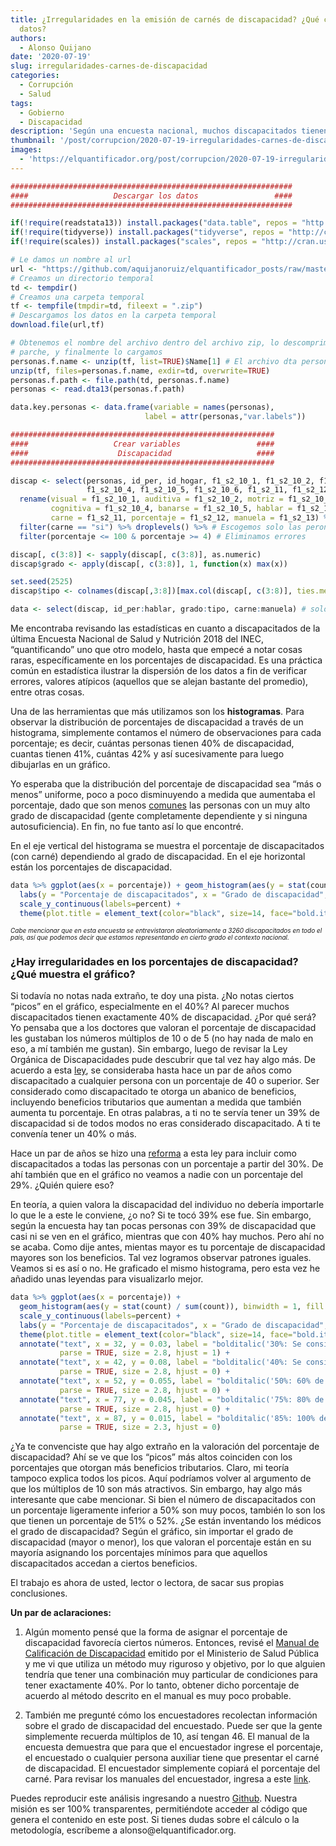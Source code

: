 ```yaml
---
title: ¿Irregularidades en la emisión de carnés de discapacidad? ¿Qué cuentan los
  datos?
authors:
  - Alonso Quijano
date: '2020-07-19'
slug: irregularidades-carnes-de-discapacidad
categories:
  - Corrupción
  - Salud
tags:
  - Gobierno
  - Discapacidad
description: 'Según una encuesta nacional, muchos discapacitados tienen exactamente 40% de discapacidad. Revisé el manual de calificación de la discapacidad y es que tantas personas tengan exactamente 40%. Por sorpresa, 40% de discapacidad era el porcentaje mínimo para obtener beneficios tributarios.'
thumbnail: '/post/corrupcion/2020-07-19-irregularidades-carnes-de-discapacidad.png'
images: 
  - 'https://elquantificador.org/post/corrupcion/2020-07-19-irregularidades-carnes-de-discapacidad.png'
---
```

```r
###############################################################
####                   Descargar los datos                 ####
###############################################################

if(!require(readstata13)) install.packages("data.table", repos = "http://cran.us.r-project.org")
if(!require(tidyverse)) install.packages("tidyverse", repos = "http://cran.us.r-project.org")
if(!require(scales)) install.packages("scales", repos = "http://cran.us.r-project.org")

# Le damos un nombre al url
url <- "https://github.com/aquijanoruiz/elquantificador_posts/raw/master/economia/2020-07-03-ecuatorianos-mas-altos-ganan-mas/1_BDD_ENS2018_f1_personas.dta.zip"
# Creamos un directorio temporal
td <- tempdir()
# Creamos una carpeta temporal
tf <- tempfile(tmpdir=td, fileext = ".zip")
# Descargamos los datos en la carpeta temporal
download.file(url,tf)

# Obtenemos el nombre del archivo dentro del archivo zip, lo descomprimimos (unzip), obtenemos el nombre del 
# parche, y finalmente lo cargamos
personas.f.name <- unzip(tf, list=TRUE)$Name[1] # El archivo dta personas es el primero
unzip(tf, files=personas.f.name, exdir=td, overwrite=TRUE)
personas.f.path <- file.path(td, personas.f.name)
personas <- read.dta13(personas.f.path)

data.key.personas <- data.frame(variable = names(personas), 
                              label = attr(personas,"var.labels"))

###########################################################
####                   Crear variables                 ####
####                    Discapacidad                   ####
###########################################################

discap <- select(personas, id_per, id_hogar, f1_s2_10_1, f1_s2_10_2, f1_s2_10_3, 
                 f1_s2_10_4, f1_s2_10_5, f1_s2_10_6, f1_s2_11, f1_s2_12, f1_s2_13) %>%
  rename(visual = f1_s2_10_1, auditiva = f1_s2_10_2, motriz = f1_s2_10_3, 
         cognitiva = f1_s2_10_4, banarse = f1_s2_10_5, hablar = f1_s2_10_6,
         carne = f1_s2_11, porcentaje = f1_s2_12, manuela = f1_s2_13) %>% 
  filter(carne == "si") %>% droplevels() %>% # Escogemos solo las peronas con carné de discapacidad
  filter(porcentaje <= 100 & porcentaje >= 4) # Eliminamos errores

discap[, c(3:8)] <- sapply(discap[, c(3:8)], as.numeric)
discap$grado <- apply(discap[, c(3:8)], 1, function(x) max(x))

set.seed(2525)
discap$tipo <- colnames(discap[,3:8])[max.col(discap[, c(3:8)], ties.method="random")]

data <- select(discap, id_per:hablar, grado:tipo, carne:manuela) # solo reorganizamos las columnas
```

Me encontraba revisando las estadísticas en cuanto a discapacitados de la última Encuesta Nacional de Salud y Nutrición 2018 del INEC, “quantificando” uno que otro modelo, hasta que empecé a notar cosas raras, específicamente en los porcentajes de discapacidad. Es una práctica común en estadística ilustrar la dispersión de los datos a fin de verificar errores, valores atípicos (aquellos que se alejan bastante del promedio), entre otras cosas. 

Una de las herramientas que más utilizamos son los **histogramas**. Para observar la distribución de porcentajes de discapacidad a través de un histograma, simplemente contamos el número de observaciones para cada porcentaje; es decir, cuántas personas tienen 40% de discapacidad, cuantas tienen 41%, cuántas 42% y así sucesivamente para luego dibujarlas en un gráfico.

Yo esperaba que la distribución del porcentaje de discapacidad sea “más o menos” uniforme, poco a poco disminuyendo a medida que aumentaba el porcentaje, dado que son menos [comunes](https://www.cdc.gov/ncbddd/disabilityandhealth/features/key-findings-community-prevalence.html) las personas con un muy alto grado de discapacidad (gente completamente dependiente y si ninguna autosuficiencia). En fin, no fue tanto así lo que encontré.

En el eje vertical del histograma se muestra el porcentaje de discapacitados (con carné) dependiendo al grado de discapacidad. En el eje horizontal están los porcentajes de discapacidad.

```r
data %>% ggplot(aes(x = porcentaje)) + geom_histogram(aes(y = stat(count) / sum(count)), binwidth = 1, fill = "white", col = "black") +
  labs(y = "Porcentaje de discapacitados", x = "Grado de discapacidad", title = "Porcentaje de discapacitados de acuerdo al grado de discapacidad") +
  scale_y_continuous(labels=percent) +
  theme(plot.title = element_text(color="black", size=14, face="bold.italic")) 
```

<p style="line-height:80%"><font size="1"><i>Cabe mencionar que en esta encuesta se entrevistaron aleatoriamente a 3260 discapacitados en todo el país, así que podemos decir que estamos representando en cierto grado el contexto nacional.</i></font></p>

### ¿Hay irregularidades en los porcentajes de discapacidad? ¿Qué muestra el gráfico?

Si todavía no notas nada extraño, te doy una pista. ¿No notas ciertos “picos” en el gráfico, especialmente en el 40%? Al parecer muchos discapacitados tienen exactamente 40% de discapacidad. ¿Por qué será? Yo pensaba que a los doctores que valoran el porcentaje de discapacidad les gustaban los números múltiplos de 10 o de 5 (no hay nada de malo en eso, a mí también me gustan). Sin embargo, luego de revisar la Ley Orgánica de Discapacidades pude descubrir que tal vez hay algo más. De acuerdo a esta [ley](file:///Users/elocarinista/Downloads/REGLAMENTO%20A%20LA%20LEY%20ORG%C3%81NICA%20DE%20DISCAPACIDADES.pdf), se consideraba hasta hace un par de años como discapacitado a cualquier persona con un porcentaje de 40 o superior. Ser considerado como discapacitado te otorga un abanico de beneficios, incluyendo beneficios tributarios que aumentan a medida que también aumenta tu porcentaje. En otras palabras, a ti no te servía tener un 39% de discapacidad si de todos modos no eras considerado discapacitado. A ti te convenía tener un 40% o más.

Hace un par de años se hizo una [reforma](https://www.gob.ec/sites/default/files/regulations/2018-09/Documento_Reglamento-Ley-Organica-Discapacidades.pdf) a esta ley para incluir como discapacitados a todas las personas con un porcentaje a partir del 30%. De ahí también que en el gráfico no veamos a nadie con un porcentaje del 29%. ¿Quién quiere eso?

En teoría, a quien valora la discapacidad del individuo no debería importarle lo que le a este le conviene, ¿o no? Si te tocó 39% ese fue. Sin embargo, según la encuesta hay tan pocas personas con 39% de discapacidad que casi ni se ven en el gráfico, mientras que con 40% hay muchos. Pero ahí no se acaba. Como dije antes, mientas mayor es tu porcentaje de discapacidad mayores son los beneficios. Tal vez logramos observar patrones iguales. Veamos si es así o no. He graficado el mismo histograma, pero esta vez he añadido unas leyendas para visualizarlo mejor.

```r
data %>% ggplot(aes(x = porcentaje)) + 
  geom_histogram(aes(y = stat(count) / sum(count)), binwidth = 1, fill = "white", col = "black") +
  scale_y_continuous(labels=percent) +
  labs(y = "Porcentaje de discapacitados", x = "Grado de discapacidad", title = "Porcentaje de discapacitados de acuerdo al grado de discapacidad") +
  theme(plot.title = element_text(color="black", size=14, face="bold.italic")) + 
  annotate("text", x = 32, y = 0.03, label = "bolditalic('30%: Se considera \n discapacitado \n (desde 2017) \n 60% de exone- \n ración')", 
           parse = TRUE, size = 2.8, hjust = 1) + 
  annotate("text", x = 42, y = 0.08, label = "bolditalic('40%: Se considera \n discapacitado \n (hasta el 2017) \n 60% de exoneración')", 
           parse = TRUE, size = 2.8, hjust = 0) + 
  annotate("text", x = 52, y = 0.055, label = "bolditalic('50%: 60% de \n exoneración')", 
           parse = TRUE, size = 2.8, hjust = 0) + 
  annotate("text", x = 77, y = 0.045, label = "bolditalic('75%: 80% de \n exoneración')", 
           parse = TRUE, size = 2.8, hjust = 0) +
  annotate("text", x = 87, y = 0.015, label = "bolditalic('85%: 100% de \n exoneración')", 
           parse = TRUE, size = 2.3, hjust = 0)
```

¿Ya te convenciste que hay algo extraño en la valoración del porcentaje de discapacidad? Ahí se ve que los “picos” más altos coinciden con los porcentajes que otorgan más beneficios tributarios. Claro, mi teoría tampoco explica todos los picos. Aquí podríamos volver al argumento de que los múltiplos de 10 son más atractivos. Sin embargo, hay algo más interesante que cabe mencionar. Si bien el número de discapacitados con un porcentaje ligeramente inferior a 50% son muy pocos, también lo son los que tienen un porcentaje de 51% o 52%. ¿Se están inventando los médicos el grado de discapacidad? Según el gráfico, sin importar el grado de discapacidad (mayor o menor), los que valoran el porcentaje están en su mayoría asignando los porcentajes mínimos para que aquellos discapacitados accedan a ciertos beneficios.

El trabajo es ahora de usted, lector o lectora, de sacar sus propias conclusiones.

**Un par de aclaraciones:**

1. Algún momento pensé que la forma de asignar el porcentaje de discapacidad favorecía ciertos números. Entonces, revisé el [Manual de Calificación de Discapacidad](https://www.salud.gob.ec/wp-content/uploads/downloads/2018/12/Manual_Calificaci%C3%B3n-de_Discapacidad_2018.pdf) emitido por el Ministerio de Salud Pública y me vi que utiliza un método muy riguroso y objetivo, por lo que alguien tendría que tener una combinación muy particular de condiciones para tener exactamente 40%. Por lo tanto, obtener dicho porcentaje de acuerdo al método descrito en el manual es muy poco probable.

2. También me pregunté cómo los encuestadores recolectan información sobre el grado de discapacidad del encuestado. Puede ser que la gente simplemente recuerda múltiplos de 10, así tengan 46. El manual de la encuesta demuestra que para que el encuestador ingrese el porcentaje, el encuestado o cualquier persona auxiliar tiene que presentar el carné de discapacidad. El encuestador simplemente copiará el porcentaje del carné. Para revisar los manuales del encuestador, ingresa a este [link](https://www.ecuadorencifras.gob.ec/salud-salud-reproductiva-y-nutricion/).

Puedes reproducir este análisis ingresando a nuestro [Github](https://github.com/aquijanoruiz/elquantificador_posts/blob/master/corrupcion/2020-07-19-irregularidades-carnes-de-discapacidad.Rmd). Nuestra misión es ser 100% transparentes, permitiéndote acceder al código que genera el contenido en este post. Si tienes dudas sobre el cálculo o la metodología, escríbeme a alonso@elquantificador.org.